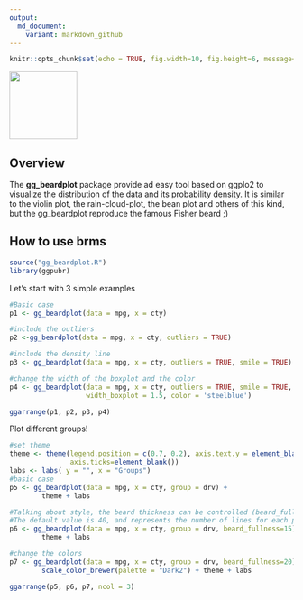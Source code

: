 ```yaml
---
output:
  md_document:
    variant: markdown_github
---
```


```r
knitr::opts_chunk$set(echo = TRUE, fig.width=10, fig.height=6, message=FALSE)
```

![](figures/logo.png){width=120}

## Overview

The **gg_beardplot** package provide ad easy tool based on ggplo2 to visualize the distribution of the data and its probability density.
It is similar to the violin plot, the rain-cloud-plot, the bean plot and others of this kind, but the gg_beardplot reproduce the famous Fisher beard ;)

## How to use brms

```r
source("gg_beardplot.R")
library(ggpubr)
```

Let's start with 3 simple examples

```r
#Basic case
p1 <- gg_beardplot(data = mpg, x = cty)

#include the outliers
p2 <-gg_beardplot(data = mpg, x = cty, outliers = TRUE)

#include the density line
p3 <- gg_beardplot(data = mpg, x = cty, outliers = TRUE, smile = TRUE)

#change the width of the boxplot and the color
p4 <- gg_beardplot(data = mpg, x = cty, outliers = TRUE, smile = TRUE, 
                   width_boxplot = 1.5, color = 'steelblue')

ggarrange(p1, p2, p3, p4)
```



Plot different groups!

```r
#set theme 
theme <- theme(legend.position = c(0.7, 0.2), axis.text.y = element_blank(), 
               axis.ticks=element_blank()) 
labs <- labs( y = "", x = "Groups")
#basic case
p5 <- gg_beardplot(data = mpg, x = cty, group = drv) +
        theme + labs

#Talking about style, the beard thickness can be controlled (beard_fullness=). 
#The default value is 40, and represents the number of lines for each plot
p6 <- gg_beardplot(data = mpg, x = cty, group = drv, beard_fullness=15)+
        theme + labs

#change the colors
p7 <- gg_beardplot(data = mpg, x = cty, group = drv, beard_fullness=20) +
        scale_color_brewer(palette = "Dark2") + theme + labs

ggarrange(p5, p6, p7, ncol = 3)
```

